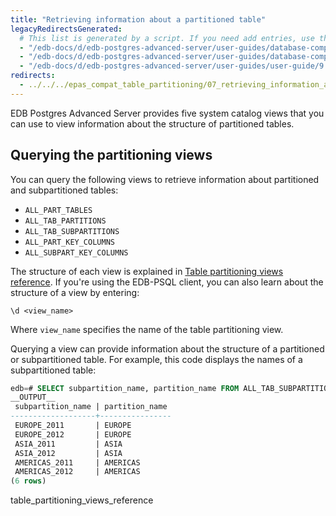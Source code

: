 ```yaml
---
title: "Retrieving information about a partitioned table"
legacyRedirectsGenerated:
  # This list is generated by a script. If you need add entries, use the `legacyRedirects` key.
  - "/edb-docs/d/edb-postgres-advanced-server/user-guides/database-compatibility-for-oracle-developers-guide/9.6/Database_Compatibility_for_Oracle_Developers_Guide_v9.6.1.120.html"
  - "/edb-docs/d/edb-postgres-advanced-server/user-guides/database-compatibility-for-oracle-developers-guide/9.5/Database_Compatibility_for_Oracle_Developers_Guide.1.345.html"
  - "/edb-docs/d/edb-postgres-advanced-server/user-guides/user-guide/9.5/EDB_Postgres_Enterprise_Guide.1.069.html"
redirects:
  - ../../../epas_compat_table_partitioning/07_retrieving_information_about_a_partitioned_table #generated for docs/epas/reorg-role-use-case-mode
---
```


<div id="retrieving_information_about_a_partitioned_table" class="registered_link"></div>

EDB Postgres Advanced Server provides five system catalog views that you can use to view information about the structure of partitioned tables.

## Querying the partitioning views

You can query the following views to retrieve information about partitioned and subpartitioned tables:

-   `ALL_PART_TABLES`
-   `ALL_TAB_PARTITIONS`
-   `ALL_TAB_SUBPARTITIONS`
-   `ALL_PART_KEY_COLUMNS`
-   `ALL_SUBPART_KEY_COLUMNS`

The structure of each view is explained in [Table partitioning views reference](01_table_partitioning_views_reference/#table_partitioning_views_reference). If you're using the EDB-PSQL client, you can also learn about the structure of a view by entering:

 `\d <view_name>`

Where `view_name` specifies the name of the table partitioning view.

Querying a view can provide information about the structure of a partitioned or subpartitioned table. For example, this code displays the names of a subpartitioned table:

```sql
edb=# SELECT subpartition_name, partition_name FROM ALL_TAB_SUBPARTITIONS;
__OUTPUT__
 subpartition_name | partition_name
-------------------+----------------
 EUROPE_2011       | EUROPE
 EUROPE_2012       | EUROPE
 ASIA_2011         | ASIA
 ASIA_2012         | ASIA
 AMERICAS_2011     | AMERICAS
 AMERICAS_2012     | AMERICAS
(6 rows)
```

<div class="toctree" maxdepth="3">

table_partitioning_views_reference

</div>
